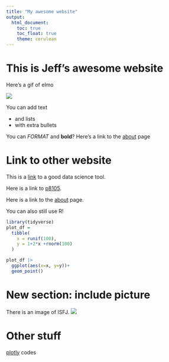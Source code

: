 ```yaml
---
title: "My awesome website"
output: 
  html_document:
    toc: true
    toc_float: true
    theme: cerulean
---
```


# This is Jeff's awesome website

Here's a gif of elmo

![](https://media.giphy.com/media/drXGoW1iudhKw/giphy.gif)

You can add text

* and lists
* with extra bullets

You can *FORMAT* and **bold**? Here's a link to the [about](about.html) page

# Link to other website

This is a [link](http://www.google.com/) to a good data science tool.

Here is a link to [p8105](https://p8105.com/index.html).

Here is a link to the [about](about.html) page.

You can also still use R!

```r
library(tidyverse)
plot_df = 
  tibble(
    x = runif(100),
    y = 1+2*x +rnorm(100)
  )

plot_df |>
  ggplot(aes(x=x, y=y))+
  geom_point()
```

# New section: include picture

There is an image of ISFJ.
![](images/isfj.png)

# Other stuff

[plotly](plotly.html) codes

